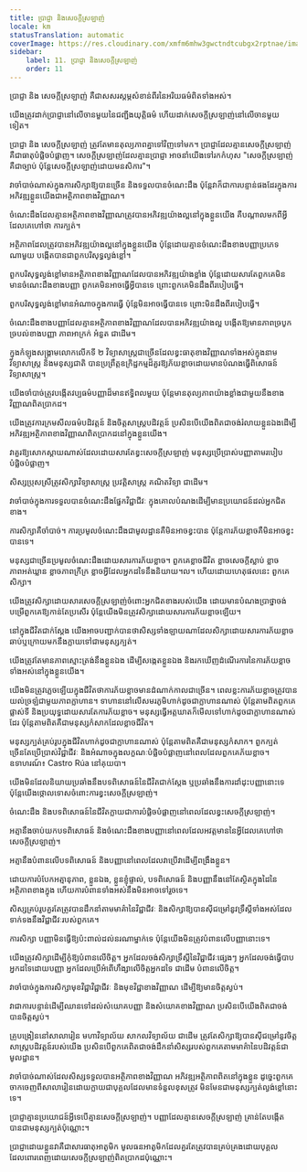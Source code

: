 ```yaml
---
title: ប្រាជ្ញា និងសេចក្តីស្រឡាញ់
locale: km
statusTranslation: automatic
coverImage: https://res.cloudinary.com/xmfm6mhw3gwctndtcubgx2rptnae/image/upload/v1740337243/small_cover_educacion_fundamental_a051170f1c.webp
sidebar:
    label: 11. ប្រាជ្ញា និងសេចក្តីស្រឡាញ់
    order: 11
---
```

ប្រាជ្ញា និង សេចក្ដីស្រឡាញ់ គឺជាសសរស្តម្ភសំខាន់ពីរនៃអរិយធម៌ពិតទាំងអស់។

យើងត្រូវដាក់ប្រាជ្ញានៅលើចានមួយនៃជញ្ជីងយុត្តិធម៌ ហើយដាក់សេចក្ដីស្រឡាញ់នៅលើចានមួយទៀត។

ប្រាជ្ញា និង សេចក្ដីស្រឡាញ់ ត្រូវតែមានតុល្យភាពគ្នាទៅវិញទៅមក។ ប្រាជ្ញាដែលគ្មានសេចក្ដីស្រឡាញ់ គឺជាធាតុបំផ្លិចបំផ្លាញ។ សេចក្ដីស្រឡាញ់ដែលគ្មានប្រាជ្ញា អាចនាំយើងទៅរកកំហុស "សេចក្ដីស្រឡាញ់គឺជាច្បាប់ ប៉ុន្តែសេចក្ដីស្រឡាញ់ដោយមនសិការ"។

វាចាំបាច់ណាស់ក្នុងការសិក្សាឱ្យបានច្រើន និងទទួលបានចំណេះដឹង ប៉ុន្តែវាក៏ជាការបន្ទាន់ផងដែរក្នុងការអភិវឌ្ឍខ្លួនយើងជាអត្ថិភាពខាងវិញ្ញាណ។

ចំណេះដឹងដែលគ្មានអត្ថិភាពខាងវិញ្ញាណត្រូវបានអភិវឌ្ឍយ៉ាងល្អនៅក្នុងខ្លួនយើង គឺបណ្ដាលមកពីអ្វីដែលគេហៅថា ការក្បត់។

អត្ថិភាពដែលត្រូវបានអភិវឌ្ឍយ៉ាងល្អនៅក្នុងខ្លួនយើង ប៉ុន្តែដោយគ្មានចំណេះដឹងខាងបញ្ញាប្រភេទណាមួយ បង្កើតបានជាពួកបរិសុទ្ធល្ងង់ខ្លៅ។

ពួកបរិសុទ្ធល្ងង់ខ្លៅមានអត្ថិភាពខាងវិញ្ញាណដែលបានអភិវឌ្ឍយ៉ាងខ្លាំង ប៉ុន្តែដោយសារតែពួកគេមិនមានចំណេះដឹងខាងបញ្ញា ពួកគេមិនអាចធ្វើអ្វីបានទេ ព្រោះពួកគេមិនដឹងពីរបៀបធ្វើ។

ពួកបរិសុទ្ធល្ងង់ខ្លៅមានអំណាចក្នុងការធ្វើ ប៉ុន្តែមិនអាចធ្វើបានទេ ព្រោះមិនដឹងពីរបៀបធ្វើ។

ចំណេះដឹងខាងបញ្ញាដែលគ្មានអត្ថិភាពខាងវិញ្ញាណដែលបានអភិវឌ្ឍយ៉ាងល្អ បង្កើតឱ្យមានភាពច្របូកច្របល់ខាងបញ្ញា ភាពអាក្រក់ អំនួត ជាដើម។

ក្នុងកំឡុងសង្គ្រាមលោកលើកទី ២ វិទ្យាសាស្រ្តជាច្រើនដែលខ្វះធាតុខាងវិញ្ញាណទាំងអស់ក្នុងនាមវិទ្យាសាស្ត្រ និងមនុស្សជាតិ បានប្រព្រឹត្តឧក្រិដ្ឋកម្មដ៏គួរឱ្យភ័យខ្លាចដោយមានបំណងធ្វើពិសោធន៍វិទ្យាសាស្ត្រ។

យើងចាំបាច់ត្រូវបង្កើតវប្បធម៌បញ្ញាដ៏មានឥទ្ធិពលមួយ ប៉ុន្តែមានតុល្យភាពយ៉ាងខ្លាំងជាមួយនឹងខាងវិញ្ញាណពិតប្រាកដ។

យើងត្រូវការក្រមសីលធម៌បដិវត្តន៍ និងចិត្តសាស្ត្របដិវត្តន៍ ប្រសិនបើយើងពិតជាចង់រំលាយខ្លួនឯងដើម្បីអភិវឌ្ឍអត្ថិភាពខាងវិញ្ញាណពិតប្រាកដនៅក្នុងខ្លួនយើង។

វាគួរឱ្យសោកស្តាយណាស់ដែលដោយសារតែខ្វះសេចក្តីស្រឡាញ់ មនុស្សប្រើប្រាស់បញ្ញាតាមរបៀបបំផ្លិចបំផ្លាញ។

សិស្សប្រុសស្រីត្រូវសិក្សាវិទ្យាសាស្ត្រ ប្រវត្តិសាស្ត្រ គណិតវិទ្យា ជាដើម។

វាចាំបាច់ក្នុងការទទួលបានចំណេះដឹងផ្នែកវិជ្ជាជីវៈ ក្នុងគោលបំណងដើម្បីមានប្រយោជន៍ដល់អ្នកជិតខាង។

ការសិក្សាគឺចាំបាច់។ ការប្រមូលចំណេះដឹងជាមូលដ្ឋានគឺមិនអាចខ្វះបាន ប៉ុន្តែការភ័យខ្លាចគឺមិនអាចខ្វះបានទេ។

មនុស្សជាច្រើនប្រមូលចំណេះដឹងដោយសារការភ័យខ្លាច។ ពួកគេខ្លាចជីវិត ខ្លាចសេចក្តីស្លាប់ ខ្លាចភាពអត់ឃ្លាន ខ្លាចភាពក្រីក្រ ខ្លាចអ្វីដែលអ្នកដទៃនឹងនិយាយ។ល។ ហើយដោយហេតុផលនេះ ពួកគេសិក្សា។

យើងត្រូវសិក្សាដោយសារសេចក្តីស្រឡាញ់ចំពោះអ្នកជិតខាងរបស់យើង ដោយមានបំណងប្រាថ្នាចង់បម្រើពួកគេឱ្យកាន់តែប្រសើរ ប៉ុន្តែយើងមិនត្រូវសិក្សាដោយសារការភ័យខ្លាចឡើយ។

នៅក្នុងជីវិតជាក់ស្តែង យើងអាចបញ្ជាក់បានថាសិស្សទាំងឡាយណាដែលសិក្សាដោយសារការភ័យខ្លាច ឆាប់ឬក្រោយមកនឹងក្លាយទៅជាមនុស្សក្បត់។

យើងត្រូវតែមានភាពស្មោះត្រង់នឹងខ្លួនឯង ដើម្បីសង្កេតខ្លួនឯង និងរកឃើញដំណើរការនៃការភ័យខ្លាចទាំងអស់នៅក្នុងខ្លួនយើង។

យើងមិនត្រូវភ្លេចឡើយក្នុងជីវិតថាការភ័យខ្លាចមានដំណាក់កាលជាច្រើន។ ពេលខ្លះការភ័យខ្លាចត្រូវបានយល់ច្រឡំជាមួយភាពក្លាហាន។ ទាហាននៅលើសមរភូមិហាក់ដូចជាក្លាហានណាស់ ប៉ុន្តែតាមពិតពួកគេផ្លាស់ទី និងប្រយុទ្ធដោយសារតែការភ័យខ្លាច។ មនុស្សធ្វើអត្តឃាតក៏មើលទៅហាក់ដូចជាក្លាហានណាស់ដែរ ប៉ុន្តែតាមពិតគឺជាមនុស្សកំសាកដែលខ្លាចជីវិត។

មនុស្សក្បត់គ្រប់រូបក្នុងជីវិតហាក់ដូចជាក្លាហានណាស់ ប៉ុន្តែតាមពិតគឺជាមនុស្សកំសាក។ ពួកក្បត់ច្រើនតែប្រើប្រាស់វិជ្ជាជីវៈ និងអំណាចក្នុងលក្ខណៈបំផ្លិចបំផ្លាញនៅពេលដែលពួកគេភ័យខ្លាច។ ឧទាហរណ៍៖ Castro Rúa នៅគុយបា។

យើងមិនដែលនិយាយប្រឆាំងនឹងបទពិសោធន៍នៃជីវិតជាក់ស្តែង ឬប្រឆាំងនឹងការដាំដុះបញ្ញានោះទេ ប៉ុន្តែយើងថ្កោលទោសចំពោះការខ្វះសេចក្តីស្រឡាញ់។

ចំណេះដឹង និងបទពិសោធន៍នៃជីវិតក្លាយជាការបំផ្លិចបំផ្លាញនៅពេលដែលខ្វះសេចក្តីស្រឡាញ់។

អត្មានឹងចាប់យកបទពិសោធន៍ និងចំណេះដឹងខាងបញ្ញានៅពេលដែលអវត្តមាននៃអ្វីដែលគេហៅថាសេចក្តីស្រឡាញ់។

អត្មានឹងបំពានលើបទពិសោធន៍ និងបញ្ញានៅពេលដែលវាប្រើវាដើម្បីពង្រឹងខ្លួន។

ដោយការបំបែកអត្មានុភាព, ខ្លួនឯង, ខ្លួនខ្ញុំផ្ទាល់, បទពិសោធន៍ និងបញ្ញានឹងនៅតែស្ថិតក្នុងដៃនៃអត្ថិភាពខាងក្នុង ហើយការបំពានទាំងអស់នឹងមិនអាចទៅរួចទេ។

សិស្សគ្រប់រូបគួរតែត្រូវបានដឹកនាំតាមមាគ៌ានៃវិជ្ជាជីវៈ និងសិក្សាឱ្យបានស៊ីជម្រៅនូវទ្រឹស្តីទាំងអស់ដែលទាក់ទងនឹងវិជ្ជាជីវៈរបស់ពួកគេ។

ការសិក្សា បញ្ញាមិនធ្វើឱ្យប៉ះពាល់ដល់នរណាម្នាក់ទេ ប៉ុន្តែយើងមិនត្រូវបំពានលើបញ្ញានោះទេ។

យើងត្រូវសិក្សាដើម្បីកុំឱ្យបំពានលើចិត្ត។ អ្នកដែលចង់សិក្សាទ្រឹស្តីនៃវិជ្ជាជីវៈផ្សេងៗ អ្នកដែលចង់ធ្វើបាបអ្នកដទៃដោយបញ្ញា អ្នកដែលប្រើអំពើហឹង្សាលើចិត្តអ្នកដទៃ ជាដើម បំពានលើចិត្ត។

វាចាំបាច់ក្នុងការសិក្សាមុខវិជ្ជាវិជ្ជាជីវៈ និងមុខវិជ្ជាខាងវិញ្ញាណ ដើម្បីឱ្យមានចិត្តស្ងប់។

វាជាការបន្ទាន់ដើម្បីឈានទៅដល់សំយោគបញ្ញា និងសំយោគខាងវិញ្ញាណ ប្រសិនបើយើងពិតជាចង់បានចិត្តស្ងប់។

គ្រូបង្រៀននៅសាលារៀន មហាវិទ្យាល័យ សាកលវិទ្យាល័យ ជាដើម ត្រូវតែសិក្សាឱ្យបានស៊ីជម្រៅនូវចិត្តសាស្ត្របដិវត្តន៍របស់យើង ប្រសិនបើពួកគេពិតជាចង់ដឹកនាំសិស្សរបស់ពួកគេតាមមាគ៌ានៃបដិវត្តន៍ជាមូលដ្ឋាន។

វាចាំបាច់ណាស់ដែលសិស្សទទួលបានអត្ថិភាពខាងវិញ្ញាណ អភិវឌ្ឍអត្ថិភាពពិតនៅក្នុងខ្លួន ដូច្នេះពួកគេចាកចេញពីសាលារៀនដោយក្លាយជាបុគ្គលដែលមានទំនួលខុសត្រូវ មិនមែនជាមនុស្សក្បត់ល្ងង់ខ្លៅនោះទេ។

ប្រាជ្ញាគ្មានប្រយោជន៍អ្វីទេបើគ្មានសេចក្តីស្រឡាញ់។ បញ្ញាដែលគ្មានសេចក្តីស្រឡាញ់ គ្រាន់តែបង្កើតបានជាមនុស្សក្បត់ប៉ុណ្ណោះ។

ប្រាជ្ញាដោយខ្លួនវាគឺជាសារធាតុអាតូមិក មូលធនអាតូមិកដែលគួរតែត្រូវបានគ្រប់គ្រងដោយបុគ្គលដែលពោរពេញដោយសេចក្តីស្រឡាញ់ពិតប្រាកដប៉ុណ្ណោះ។

